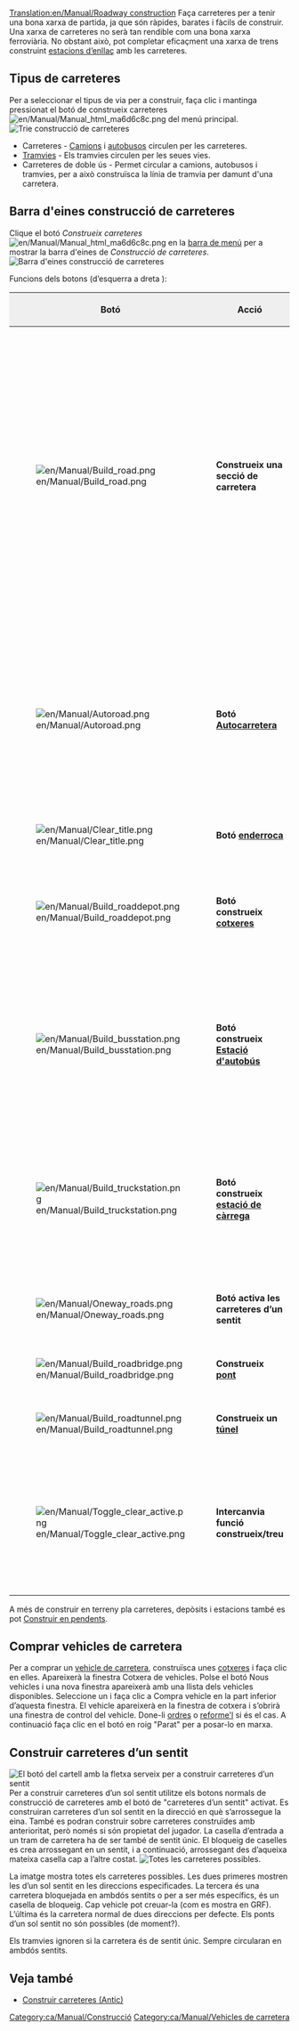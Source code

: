 [[Translation:en/Manual/Roadway construction]]
{{ca/Taula de contingut}}
Faça carreteres per a tenir una bona xarxa de partida, ja que són ràpides, barates i fàcils de construir. Una xarxa de carreteres no serà tan rendible com una bona xarxa ferroviària. No obstant això, pot completar eficaçment una xarxa de trens construint [[ca/Estacions d’enllaç|estacions d’enllaç]] amb les carreteres.

==Tipus de carreteres==
Per a seleccionar el tipus de via per a construir, faça clic i mantinga pressionat el botó de construeix carreteres [[File:en/Manual/Manual html ma6d6c8c.png]] del menú principal.
[[File:ca/Manual/Roadmenu.png|none|frame|Trie construcció de carreteres]]
* Carreteres - [[ca/Camions|Camions]] i [[ca/Autobusos|autobusos]] circulen per les carreteres.
* [[ca/Manual/Tramvies|Tramvies]] - Els tramvies circulen per les seues vies.
* Carreteres de doble ús -  Permet circular a camions, autobusos i tramvies, per a això construïsca la línia de tramvia per damunt d'una carretera.

==Barra d'eines construcció de carreteres==
Clique el botó ''Construeix carreteres'' [[File:en/Manual/Manual html ma6d6c8c.png]] en la [[ca/Manual/Interfície del joc#la-barra-de-menu|barra de menú]] per a mostrar la barra d'eines de ''Construcció de carreteres''.
[[File:ca/Manual/Road construction.png|none|frame|Barra d'eines construcció de carreteres]]

Funcions dels botons (d’esquerra a dreta ):

{|border="2" width="100%" cellspacing="4" cellpadding="3" rules="all" style="margin:1em 1em 1em 0; border:solid 1px #AAAAAA;"
!width='100' style="background:#efefef;"|Botó
!width='150' style="background:#efefef;"|Acció
!style="background:#efefef;"|Abrev.
!style="background:#efefef;"|Descripció
|-
|[[File:en/Manual/Build road.png]]
|'''Construeix una secció de carretera'''||1, 2, 3||Construeix una carretera en la direcció seleccionada. Pot fer clic i arrossegar. Tinga en compte que aquesta eina funciona amb una precisió de mitja casella. Si per exemple, fa clic en la mitat dreta de la casella i arrossega cap a la dreta, el camí s’iniciarà amb mitja casella. El mateix ocorre amb la casella final.
|-
|[[File:en/Manual/Autoroad.png]]||'''Botó [[ca/Autocarretera|Autocarretera]]'''||3||Una eina molt eficaç per a construir carreteres en qualsevol direcció (encara que pot ser difícil d’usar al principi). Si s’utilitza amb la tecla Ctrl pressionada, s'elimina la carretera.
|-
|[[File:en/Manual/Clear title.png]]||'''Botó [[ca/Manual/Paisatge|enderroca]]'''||4||Borra caselles.
|-
|[[File:en/Manual/Build roaddepot.png]]||'''Botó construeix [[ca/Manual/Cotxeres i depòsits|cotxeres]]'''||5||Obri la finestra Cotxeres perquè puga construir un depòsit amb l’orientació correcta.
|-
|[[File:en/Manual/Build busstation.png]]||'''Botó construeix [[ca/Estacions#estacio-d-autobus|Estació d'autobús]]'''||6||Obri la finestra Orientació parada d’autobús perquè puga construir una parada d’autobús amb l’orientació correcta.
|-
|[[File:en/Manual/Build truckstation.png]]||'''Botó construeix [[ca/Estacions#estacio-de-carrega-per-a-camions|estació de càrrega]]'''||7||Obri la finestra Orientació estació de mercaderies perquè vosté puga construir una estació de càrrega amb l’orientació correcta.
|-
|[[File:en/Manual/Oneway roads.png]]||'''Botó activa les carreteres d’un sentit'''||8||Li permet construir carreteres d’un sentit.
|-
|[[File:en/Manual/Build roadbridge.png]]||'''Construeix [[ca/Ponts|pont]]'''||B||Li permet construir un pont.
|-
|[[File:en/Manual/Build roadtunnel.png]]||'''Construeix un [[ca/Manual/Túnels|túnel]]'''||T||Li permet construir túnels.
|-
|[[File:en/Manual/Toggle clear active.png]]||'''Intercanvia funció construeix/treu'''||R (CTRL)||Seleccione l’altra eina i després aquesta per a eliminar aqueix element. També pot canviar l’estat pressionant Ctrl.
|}

A més de construir en terreny pla carreteres, depòsits i estacions també es pot [[ca/Construir en pendents|Construir en pendents]].

==Comprar vehicles de carretera==
Per a comprar un [[ca/Vehicles de carretera|vehicle de carretera]], construïsca unes [[ca/Manual/Cotxeres i depòsits|cotxeres]] i faça clic en elles. Apareixerà la finestra Cotxera de vehicles. Polse el botó Nous vehicles i una nova finestra apareixerà amb una llista dels vehicles disponibles. Seleccione un i faça clic a Compra vehicle en la part inferior d’aquesta finestra. El vehicle apareixerà en la finestra de cotxera i s’obrirà una finestra de control del vehicle. Done-li [[ca/Manual/Ordres|ordres]] o [[ca/Manual/Remodelar vehicles|reforme'l]] si és el cas. A continuació faça clic en el botó en roig "Parat" per a posar-lo en marxa.

==Construir carreteres d’un sentit==
[[File:ca/Manual/Oneway.png|right|frame|El botó del cartell amb la fletxa serveix per a construir carreteres d’un sentit]]
Per a construir carreteres d’un sol sentit utilitze els botons normals de construcció de carreteres amb el botó de "carreteres d’un sentit" activat. Es construiran carreteres d’un sol sentit en la direcció en què s’arrossegue la eina. També es podran construir sobre carreteres construïdes amb anterioritat, però només si són propietat del jugador. La casella d’entrada a un tram de carretera ha de ser també de sentit únic. El bloqueig de caselles es crea arrossegant en un sentit, i a continuació, arrossegant des d’aqueixa mateixa casella cap a l’altre costat.
[[File:en/Manual/Oneways.png|left|frame|Totes les carreteres possibles.]]

La imatge mostra totes els carreteres possibles. Les dues primeres mostren les d’un sol sentit en les direccions especificades. La tercera és una carretera bloquejada en ambdós sentits o per a ser més específics, és un casella de bloqueig. Cap vehicle pot creuar-la (com es mostra en GRF). L’última és la carretera normal de dues direccions per defecte. Els ponts d’un sol sentit no són possibles (de moment?).

Els tramvies ignoren si la carretera és de sentit únic. Sempre circularan en ambdós sentits.

==Veja també==
*[[ca/Construir carreteres (Antic)|Construir carreteres (Antic)]]

[[Category:ca/Manual/Construcció]]
[[Category:ca/Manual/Vehicles de carretera]]